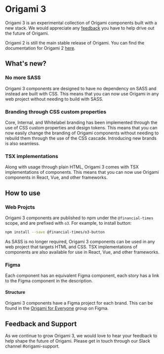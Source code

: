 
<Meta title="Welcome" />

# Origami 3

Origami 3 is an experimental collection of Origami components built with a new stack. We would appreciate any [feedback](#feedback-and-support) you have to help drive out the future of Origami.

Origami 2 is still the main stable release of Origami. You can find the documentation for Origami 2 [here](https://origami.ft.com/).

## What's new?

### No more SASS

Origami 3 components are designed to have no dependency on SASS and instead are built with CSS. This means that you can now use Origami in any web project without needing to build with SASS.

### Branding through CSS custom properties

Core, Internal, and Whitelabel branding has been implemented through the use of CSS custom properties and design tokens. This means that you can now easily change the branding of Origami components without needing to rebuild them through the use of the CSS cascade. Introducing new brands is also seamless.

### TSX implementations

Along with usage through plain HTML, Origami 3 comes with TSX implementations of components. This means that you can now use Origami components in React, Vue, and other frameworks.

## How to use

### Web Projcts

Origami 3 components are published to npm under the `@financial-times` scope, and are prefixed with `o3`. For example, to install button:

```bash
npm install --save @financial-times/o3-button
```

As SASS is no longer required, Origami 3 components can be used in any web project that targets HTML and CSS. TSX implementations of components are also available for use in React, Vue, and other frameworks.

### Figma

Each component has an equivalent Figma component, each story has a link to the Figma component in the description.

#### Structure

Origami 3 components have a Figma project for each brand. This can be found in the [Origami for Everyone](https://www.figma.com/files/938480807921629744/team/1237702133754424766) group on Figma.

## Feedback and Support

As we continue to grow Origami 3, we would love to hear your feedback to help shape the future of Origami. Please get in touch through our Slack channel #origami-support.

